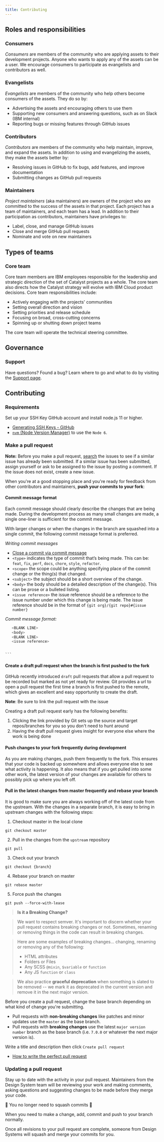 ```yaml
---
title: Contributing
---
```


## Roles and responsibilities

### Consumers

_Consumers_ are members of the community who are applying assets to their development projects. Anyone who wants to apply any of the assets can be a user. We encourage consumers to participate as evangelists and contributors as well.

### Evangelists

_Evangelists_ are members of the community who help others become consumers of the assets. They do so by:
- Advertising the assets and encouraging others to use them
- Supporting new consumers and answering questions, such as on Slack (IBM internal)
- Reporting bugs or missing features through GitHub issues

### Contributors

_Contributors_ are members of the community who help maintain, improve, and expand the assets. In addition to using and evangelizing the assets, they make the assets better by:
- Resolving issues in GitHub to fix bugs, add features, and improve documentation
- Submitting changes as GitHub pull requests

### Maintainers

_Project maintainers_ (aka maintainers) are owners of the project who are committed to the success of the assets in that project. Each project has a team of maintainers, and each team has a lead. In addition to their participation as contributors, maintainers have privileges to:
- Label, close, and manage GitHub issues
- Close and merge GitHub pull requests
- Nominate and vote on new maintainers

## Types of teams

### Core team

Core team members are IBM employees responsible for the leadership and strategic direction of the set of Catalyst projects as a whole. The core team also directs how the Catalyst strategy will evolve with IBM Cloud product decisions. Core team responsibilities include:

- Actively engaging with the projects' communities
- Setting overall direction and vision
- Setting priorities and release schedule
- Focusing on broad, cross-cutting concerns
- Spinning up or shutting down project teams

The core team will operate the technical steering committee.

## Governance

### Support

Have questions? Found a bug? Learn where to go and what to do by visiting the [Support page](/help/support).

## Contributing

### Requirements

Set up your SSH Key GitHub account and install node.js 11 or higher.

- [Generating SSH Keys - GitHub](https://help.github.com/articles/generating-ssh-keys/)
- [`nvm` (Node Version Manager)](https://github.com/creationix/nvm) to use the
  `Node 6`.


### Make a pull request

**Note:** Before you make a pull request,
[search](https://github.com/ibm-gsi-ecosystem/ibm-gsi-cloudnative-journey/issues) the issues to see if a
similar issue has already been submitted. If a similar issue has been submitted,
assign yourself or ask to be assigned to the issue by posting a comment. If the
issue does not exist, create a new issue.

When you're at a good stopping place and you're ready for feedback from other
contributors and maintainers, **push your commits to your fork**:

#### Commit message format

Each commit message should clearly describe the changes that are being made. During the
development process as many small changes are made, a single one-liner is sufficient for
the commit message.

With larger changes or when the changes in the branch are squashed into a single commit,
the following commit message format is preferred.

_Writing commit messages_

- [Close a commit via commit message](https://help.github.com/articles/closing-issues-via-commit-messages/)
- `<type>` indicates the type of commit that’s being made. This can be: `feat`, `fix`, `perf`, `docs`, `chore`, `style`, `refactor`.
- `<scope>` the scope could be anything specifying place of the commit change or the thing(s) that changed.
- `<subject>` the subject should be a short overview of the change.
- `<body>` the body should be a detailed description of the change(s). This can be prose or a bulleted listing.
- `<issue reference>` the issue reference should be a reference to the issue number under which this change is being 
made. The issue reference should be in the format of `{git org}/{git repo}#{issue number}`


_Commit message format:_
    
  ```bash
     <BLANK LINE>
     <body>
     <BLANK LINE>
     <issue reference>
  ```
                                                                                                                                                                                                                                                                                 ```

#### Create a draft pull request when the branch is first pushed to the fork

GitHub recently introduced `draft` pull requests that allow a pull request to be recorded but
marked as not yet ready for review. Git provides a url to open a pull request the first time a branch
is first pushed to the remote, which gives an excellent and easy opportunity to create the draft.

**Note**: Be sure to link the pull request with the issue

Creating a draft pull request early has the following benefits:

1. Clicking the link provided by Git sets up the source and target repos/branches for you so you don't
need to hunt around
2. Having the draft pull request gives insight for everyone else where the work is being done

#### Push changes to your fork frequently during development

As you are making changes, push them frequently to the fork. This ensures that your code is backed up
somewhere and allows everyone else to see what activity is happening. It also means that if you get
pulled into some other work, the latest version of your changes are available for others to possibly
pick up where you left off.

#### Pull in the latest changes from master frequently and rebase your branch

It is good to make sure you are always working off of the latest code from the upstream. With the 
changes in a separate branch, it is easy to bring in upstream changes with the following steps:

1. Checkout master in the local clone

  ```shell script
  git checkout master
  ```

2. Pull in the changes from the `upstream` repository

  ```shell script
  git pull
  ```

3. Check out your branch

  ```shell script
  git checkout {branch}
  ```

4. Rebase your branch on master

  ```shell script
  git rebase master
  ```

5. Force push the changes

  ```shell script
  git push --force-with-lease
  ```

> **Is it a Breaking Change?**

> We want to respect semver. It's important to discern whether your pull request
> contains breaking changes or not. Sometimes, renaming or removing things in
> the code can result in breaking changes.

> Here are some examples of breaking changes... changing, renaming or removing
> any of the following:
>
> - HTML attributes
> - Folders or Files
> - Any SCSS `@mixin`, `$variable` or `function`
> - Any JS `function` or `class`

> We also practice **graceful deprecation** when something is slated to be
> removed -- we mark it as deprecated in the current version and remove it in
> the next major version.

Before you create a pull request, change the base branch depending on what kind
of change you're submitting.

- Pull requests with **non-breaking changes** like patches and minor updates use
  the `master` as the base branch.
- Pull requests with **breaking changes** use the latest `major version number`
  branch as the base branch (i.e. `7.0.0` or whatever the next major version
  is).

Write a title and description then click `Create pull request`

- [How to write the perfect pull request](https://github.com/blog/1943-how-to-write-the-perfect-pull-request)

### Updating a pull request

Stay up to date with the activity in your pull request. Maintainers from the
Design System team will be reviewing your work and making comments, asking
questions and suggesting changes to be made before they merge your code.

:tada: You no longer need to squash commits :tada:

When you need to make a change, add, commit and push to your branch normally.

Once all revisions to your pull request are complete, someone from Design
Systems will squash and merge your commits for you.
